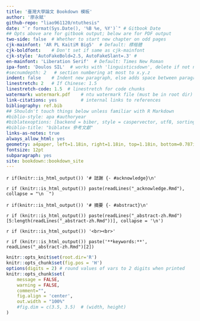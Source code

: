 ```yaml
--- 
title: '臺灣大學論文 Bookdown 模板'
author: '廖永賦'
github-repo: "liao961120/ntuthesis"
date: "`r format(Sys.Date(), '%B %e, %Y')`" # Gitbook Date
## Opts above are for gitbook output; below are for PDF output
two-side: false  # Whether to start new chapter on odd pages
cjk-mainfont: 'AR PL KaitiM Big5'  # Default: 標楷體
cjk-boldfont:    # Don't set if same as cjk-mainfont
cjk-style: 'AutoFakeBold=2.5, AutoFakeSlant=.3' #
en-mainfont: 'Liberation Serif'  # Default: Times New Roman
ipa-font: 'Doulos SIL'  # works with 'linguisticsdown', delete if not needed
#secnumdepth: 2   # section numbering at most to x.y.z
indent: false    # Indent new paragraph, else adds space between paragraphs 
linestretch: 2   # If Chinese: 1.5
linestretch-code: 1.5  # linestretch for code chunks
watermark: watermark.pdf    # ntu watermark file (must be in root dir)
link-citations: yes         # internal links to references
bibliography: ref.bib
## Shouldn't touch things below unless familiar with R Markdown
#biblio-style: apa #authoryear
#biblatexoptions: [backend = biber, style = caspervector, utf8, sorting = cenyt]
#biblio-title: "biblatex 參考文獻"
links-as-notes: true
always_allow_html: yes
geometry: a4paper, left=1.18in, right=1.18in, top=1.18in, bottom=0.787in
fontsize: 12pt
subparagraph: yes
site: bookdown::bookdown_site
---
```



<!-- 
Below are code that paste acknowledgement and abstract in GitBook output. 
Remove or wrap them around HTML comments if don't want to display them in GitBook.
-->

<!-- Acknowledgement -->
`r if(knitr::is_html_output()) '# 誌謝 {- #acknowledge}\n'`

`r if (knitr::is_html_output()) paste(readLines("_acknowledge.Rmd"), collapse = "\n  ")`

<!-- Abstract -->
`r if(knitr::is_html_output()) '# 摘要 {- #abstract}\n'`

`r if (knitr::is_html_output()) paste(readLines("_abstract-zh.Rmd")[5:length(readLines("_abstract-zh.Rmd"))], collapse = '\n')`

<!-- keywords -->
`r if (knitr::is_html_output()) '<br><br>'`

`r if (knitr::is_html_output()) paste('**keywords:**', readLines("_abstract-zh.Rmd")[2])`


```r
knitr::opts_knit$set(root.dir='R')
knitr::opts_chunk$set(fig.pos = 'H')
options(digits = 2) # round values of vars to 2 digits when printed
knitr::opts_chunk$set(
    message = FALSE,
    warning = FALSE,
    comment="",
    fig.align = 'center',
    out.width = "100%"
    #fig.dim = c(3.5, 3.5)  # (width, height)
)
```

